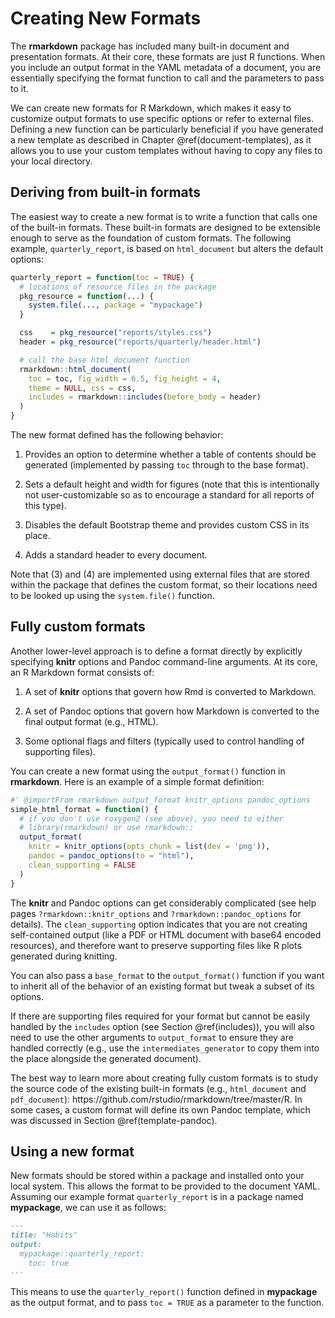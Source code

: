 # Creating New Formats {#new-formats}

The **rmarkdown** package has included many built-in document and presentation formats. At their core, these formats are just R functions. When you include an output format in the YAML metadata\index{YAML metadata} of a document, you are essentially specifying the format function to call and the parameters to pass to it.

We can create new formats for R Markdown, which makes it easy to customize output formats to use specific options or refer to external files. Defining a new function can be particularly beneficial if you have generated a new template as described in Chapter \@ref(document-templates), as it allows you to use your custom templates without having to copy any files to your local directory.

## Deriving from built-in formats {#format-derive}

The easiest way to create a new format is to write a function that calls one of the built-in formats. These built-in formats are designed to be extensible enough to serve as the foundation of custom formats. The following example, `quarterly_report`, is based on `html_document` but alters the default options:

```r
quarterly_report = function(toc = TRUE) {
  # locations of resource files in the package
  pkg_resource = function(...) {
    system.file(..., package = "mypackage")
  }

  css    = pkg_resource("reports/styles.css")
  header = pkg_resource("reports/quarterly/header.html")

  # call the base html_document function
  rmarkdown::html_document(
    toc = toc, fig_width = 6.5, fig_height = 4,
    theme = NULL, css = css,
    includes = rmarkdown::includes(before_body = header)
  )
}
```

The new format defined has the following behavior:

1. Provides an option to determine whether a table of contents should be generated (implemented by passing `toc` through to the base format).

2. Sets a default height and width for figures (note that this is intentionally not user-customizable so as to encourage a standard for all reports of this type).

3. Disables the default Bootstrap theme and provides custom CSS in its place.

4. Adds a standard header to every document.

Note that (3) and (4) are implemented using external files that are stored within the package that defines the custom format, so their locations need to be looked up using the  `system.file()` function.

## Fully custom formats {#format-custom}

Another lower-level approach is to define a format directly by explicitly specifying **knitr** options and Pandoc command-line arguments. At its core, an R Markdown format consists of:

1. A set of **knitr** options that govern how Rmd is converted to Markdown.

2. A set of Pandoc options that govern how Markdown is converted to the final output format (e.g., HTML).

3. Some optional flags and filters (typically used to control handling of supporting files).

You can create a new format using the `output_format()` function in **rmarkdown**. Here is an example of a simple format definition:

```r
#' @importFrom rmarkdown output_format knitr_options pandoc_options
simple_html_format = function() {
  # if you don't use roxygen2 (see above), you need to either
  # library(rmarkdown) or use rmarkdown::
  output_format(
    knitr = knitr_options(opts_chunk = list(dev = 'png')),
    pandoc = pandoc_options(to = "html"),
    clean_supporting = FALSE
  )
}
```

The **knitr**\index{knitr} and Pandoc options\index{Pandoc options} can get considerably complicated (see help pages `?rmarkdown::knitr_options` and `?rmarkdown::pandoc_options` for details). The `clean_supporting` option indicates that you are not creating self-contained output (like a PDF or HTML document with base64 encoded resources), and therefore want to preserve supporting files like R plots generated during knitting.

You can also pass a `base_format` to the `output_format()` function if you want to inherit all of the behavior of an existing format but tweak a subset of its options.

If there are supporting files required for your format but cannot be easily handled by the `includes` option (see Section \@ref(includes)), you will also need to use the other arguments to `output_format` to ensure they are handled correctly (e.g., use the `intermediates_generator` to copy them into the place alongside the generated document).

The best way to learn more about creating fully custom formats is to study the source code of the existing built-in formats (e.g., `html_document` and `pdf_document`): https://github.com/rstudio/rmarkdown/tree/master/R. In some cases, a custom format will define its own Pandoc template, which was discussed in Section \@ref(template-pandoc).

## Using a new format {#format-use}

New formats should be stored within a package and installed onto your local system. This allows the format to be provided to the document YAML. Assuming our example format `quarterly_report` is in a package named **mypackage**, we can use it as follows:

```markdown
---
title: "Habits"
output:
  mypackage::quarterly_report:
    toc: true
---
```

This means to use the `quarterly_report()` function defined in **mypackage** as the output format, and to pass `toc = TRUE` as a parameter to the function.
